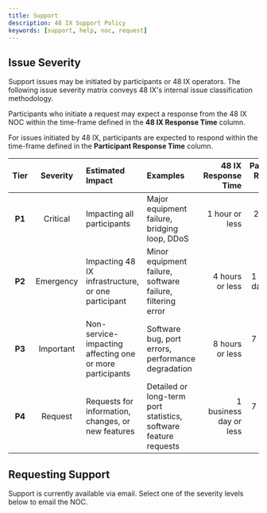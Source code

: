 ```yaml
---
title: Support
description: 48 IX Support Policy
keywords: [support, help, noc, request]
---
```



## Issue Severity

Support issues may be initiated by participants or 48 IX operators. The following issue severity matrix conveys 48 IX's internal issue classification methodology.

Participants who initiate a request may expect a response from the 48 IX NOC within the time-frame defined in the **48 IX Response Time** column.

For issues initiated by 48 IX, participants are expected to respond within the time-frame defined in the **Participant Response Time** column.

|  Tier  | Severity  | Estimated Impact                                         | Examples                                                         |    48 IX Response Time | Participant Response Time |
| :----: | :-------: | :------------------------------------------------------- | :--------------------------------------------------------------- | ---------------------: | ------------------------: |
| **P1** | Critical  | Impacting all participants                               | Major equipment failure, bridging loop, DDoS                     |         1 hour or less |           2 hours or less |
| **P2** | Emergency | Impacting 48 IX infrastructure, or one participant       | Minor equipment failure, software failure, filtering error       |        4 hours or less |    1 business day or less |
| **P3** | Important | Non-service-impacting affecting one or more participants | Software bug, port errors, performance degradation               |        8 hours or less |   7 business days or less |
| **P4** |  Request  | Requests for information, changes, or new features       | Detailed or long-term port statistics, software feature requests | 1 business day or less |   7 business days or less |

## Requesting Support

Support is currently available via email. Select one of the severity levels below to email the NOC.

<SupportButton />
